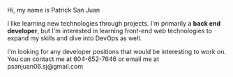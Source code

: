
<Typography>Hi, my name is</Typography>
<Typography variant="h4">Patrick San Juan</Typography>
<Typography>
  <p>
  I like learning new technologies through projects. I'm primarily a <b>back end developer</b>, but I'm interested in learning front-end web technologies to expand my skills and dive into DevOps as well. 
  </p>

  <p>
  I'm looking for any developer positions that would be interesting to work on. You can contact me at <Link href="tel:604-652-7646">604-652-7646</Link> or email me at <Link href="mailto:psanjuan06.sj@gmail.com">psanjuan06.sj@gmail.com</Link>
  </p>
</Typography>